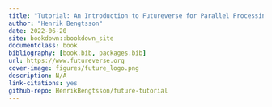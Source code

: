 ```yaml
--- 
title: "Tutorial: An Introduction to Futureverse for Parallel Processing in R"
author: "Henrik Bengtsson"
date: 2022-06-20
site: bookdown::bookdown_site
documentclass: book
bibliography: [book.bib, packages.bib]
url: https://www.futureverse.org
cover-image: figures/future_logo.png
description: N/A
link-citations: yes
github-repo: HenrikBengtsson/future-tutorial
---
```

